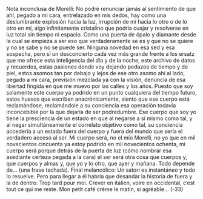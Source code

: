 Nota inconclusa de Morelli:
No podré renunciar jamás al sentimiento de que ahí, pegado a mi cara,
entrelazado en mis dedos, hay como una deslumbrante explosión hacia la luz,
irrupción de mí hacia lo otro o de lo otro en mí, algo infinitamente cristalino que
podría cuajar y resolverse en luz total sin tiempo ni espacio. Como una puerta de
ópalo y diamante desde la cual se empieza a ser eso que verdaderamente se es y
que no se quiere y no se sabe y no se puede ser.
Ninguna novedad en esa sed y esa sospecha, pero sí un desconcierto cada vez
más grande frente a los ersatz que me ofrece esta inteligencia del día y de la
noche, este archivo de datos y recuerdos, estas pasiones donde voy dejando
pedazos de tiempo y de piel, estos asomos tan por debajo y lejos de ese otro
asomo ahí al lado, pegado a mi cara, previsión mezclada ya con la visión,
denuncia de esa libertad fingida en que me muevo por las calles y los años.
Puesto que soy solamente este cuerpo ya podrido en un punto cualquiera del
tiempo futuro, estos huesos que escriben anacrónicamente, siento que ese cuerpo
está reclamándose, reclamándole a su conciencia esa operación todavía
inconcebible por la que dejaría de ser podredumbre. Ese cuerpo que soy yo tiene
la presciencia de un estado en que al negarse a sí mismo como tal, y al negar
simultáneamente el correlato objetivo como tal, su conciencia accedería a un
estado fuera del cuerpo y fuera del mundo que sería el verdadero acceso al ser.
Mi cuerpo será, no el mío Morelli, no yo que en mil novecientos cincuenta ya
estoy podrido en mil novecientos ochenta, mi cuerpo será porque detrás de la
puerta de luz (cómo nombrar esa asediante certeza pegada a la cara) el ser será
otra cosa que cuerpos y, que cuerpos y almas y, que yo y lo otro, que ayer y
mañana. Todo depende de... (una frase tachada).
Final melancólico: Un satori es instantáneo y todo lo resuelve. Pero para llegar
a él habría que desandar la historia de fuera y la de dentro. Trop tard pour moi.
Crever en italien, voire en occidental, c’est tout ce qui me reste. Mon petit café
crème le matin, si agréable...
(-33)
